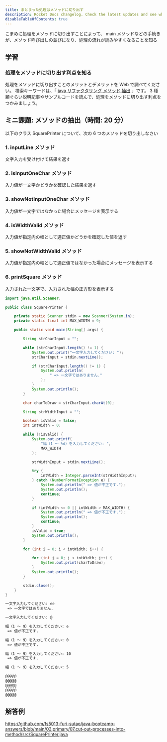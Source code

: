 ```yaml
---
title: まとまった処理はメソッドに切り出す
description: Rocket Docs changelog. Check the latest updates and see what's new.
disableTableOfContents: true
---
```


<p class="goal">
  こまめに処理をメソッドに切り出すことによって、
  main メソッドなどの手続きが、メソッド呼び出しの並びになり、処理の流れが読みやすくなることを知る
</p>

## 学習

### 処理をメソッドに切り出す利点を知る

処理をメソッドに切り出すことのメリットとデメリットを Web で調べてください。
検索キーワードは、「 [java リファクタリング メソッド 抽出](https://www.google.com/search?q=java+リファクタリング+メソッド+抽出) 」です。
3 種類ぐらい説明記事やサンプルコードを読んで、処理をメソッドに切り出す利点をつかみましょう。

## ミニ課題: メソッドの抽出（時間: 20 分）

以下のクラス SquarePrinter について、次の 6 つのメソッドを切り出しなさい

### 1. inputLine メソッド

文字入力を受け付けて結果を返す

### 2. isInputOneChar メソッド

入力値が一文字かどうかを確認した結果を返す

### 3. showNotInputOneChar メソッド

入力値が一文字ではなかった場合にメッセージを表示する

### 4. isWidthValid メソッド

入力値が指定内の幅として適正値かどうかを確認した値を返す

### 5. showNotWidthValid メソッド

入力値が指定内の幅として適正値ではなかった場合にメッセージを表示する

### 6. printSquare メソッド

入力された一文字で、入力された幅の正方形を表示する

```java title=src/SquarePrinter.java
import java.util.Scanner;

public class SquarePrinter {

    private static Scanner stdin = new Scanner(System.in);
    private static final int MAX_WIDTH = 9;

    public static void main(String[] args) {

        String strCharInput = "";

        while (strCharInput.length() != 1) {
            System.out.print("一文字入力してください: ");
            strCharInput = stdin.nextLine();

            if (strCharInput.length() != 1) {
                System.out.println(
                    " => 一文字ではありません."
                );
            }
            System.out.println();
        }

        char charToDraw = strCharInput.charAt(0);

        String strWidthInput = "";

        boolean isValid = false;
        int intWidth = 0;

        while (!isValid) {
            System.out.printf(
                "幅（1 ～ %d）を入力してください: ",
                MAX_WIDTH
            );

            strWidthInput = stdin.nextLine();

            try {
                intWidth = Integer.parseInt(strWidthInput);
            } catch (NumberFormatException e) {
                System.out.println(" => 値が不正です.");
                System.out.println();
                continue;
            }

            if (intWidth <= 0 || intWidth > MAX_WIDTH) {
                System.out.println(" => 値が不正です.");
                System.out.println();
                continue;
            }
            isValid = true;
            System.out.println();
        }

        for (int i = 0; i < intWidth; i++) {

            for (int j = 0; j < intWidth; j++) {
                System.out.print(charToDraw);
            }
            System.out.println();
        }

        stdin.close();
    }
}
```

```txt title=SquarePrinterクラスの実行結果
一文字入力してください: ee
 => 一文字ではありません.

一文字入力してください: @

幅（1 ～ 9）を入力してください: e
 => 値が不正です.

幅（1 ～ 9）を入力してください: 0
 => 値が不正です.

幅（1 ～ 9）を入力してください: 10
 => 値が不正です.

幅（1 ～ 9）を入力してください: 5

@@@@@
@@@@@
@@@@@
@@@@@
@@@@@
```

## 解答例

https://github.com/fs5013-furi-sutao/java-bootcamp-answers/blob/main/03.primary/07.cut-out-processes-into-method/src/SquarePrinter.java
